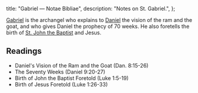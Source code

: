   title: "Gabriel — Notae Bibliae",
  description: "Notes on St. Gabriel.",
};

<Initial text="Gabriel"/>

[Gabriel](/glossary/names#gabriel) is the archangel who explains to [Daniel](/bible/old-testament/prophetic-books/daniel) the vision of the ram and the goat, and who gives Daniel the prophecy of 70 weeks. He also foretells the birth of [St. John the Baptist](/people/saints/john-the-baptist) and Jesus.

## Readings

- Daniel's Vision of the Ram and the Goat (Dan. 8:15-26)
- The Seventy Weeks (Daniel 9:20-27)
- Birth of John the Baptist Foretold (Luke 1:5-19)
- Birth of Jesus Foretold (Luke 1:26-33)
